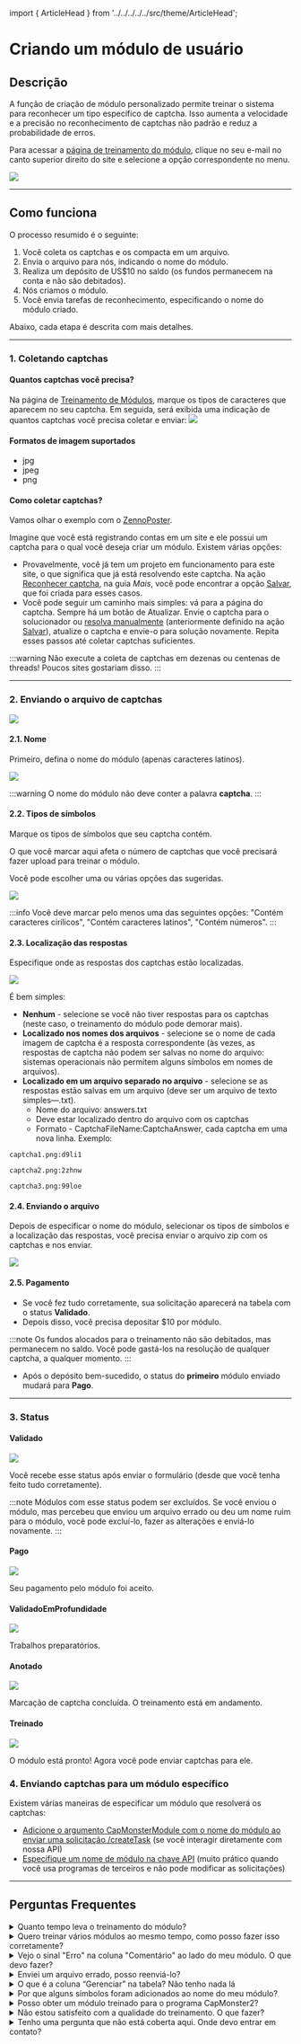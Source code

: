 ﻿import { ArticleHead } from '../../../../../src/theme/ArticleHead';

<ArticleHead slug="api/user-module" />

# Criando um módulo de usuário


## Descrição

A função de criação de módulo personalizado permite treinar o sistema para reconhecer um tipo específico de captcha. Isso aumenta a velocidade e a precisão no reconhecimento de captchas não padrão e reduz a probabilidade de erros.

Para acessar a [página de treinamento do módulo](https://capmonster.cloud/UserModules), clique no seu e-mail no canto superior direito do site e selecione a opção correspondente no menu.

![](./images/user-module/834ccbf9-f439-4b1b-8cab-42ed3dbc055c.png)


---

## Como funciona

O processo resumido é o seguinte:

1. Você coleta os captchas e os compacta em um arquivo.
2. Envia o arquivo para nós, indicando o nome do módulo.
3. Realiza um depósito de US$10 no saldo (os fundos permanecem na conta e não são debitados).
4. Nós criamos o módulo.
5. Você envia tarefas de reconhecimento, especificando o nome do módulo criado.

Abaixo, cada etapa é descrita com mais detalhes.

---

### 1. Coletando captchas

#### Quantos captchas você precisa?

Na página de [Treinamento de Módulos](https://capmonster.cloud/UserModules), marque os tipos de caracteres que aparecem no seu captcha. Em seguida, será exibida uma indicação de quantos captchas você precisa coletar e enviar:
![](./images/user-module/module-name.png)

#### Formatos de imagem suportados

- jpg
- jpeg
- png

#### Como coletar captchas?

Vamos olhar o exemplo com o [ZennoPoster](https://zennolab.atlassian.net/wiki/spaces/EN/pages/924581921/ZennoPoster).

Imagine que você está registrando contas em um site e ele possui um captcha para o qual você deseja criar um módulo. Existem várias opções:

- Provavelmente, você já tem um projeto em funcionamento para este site, o que significa que já está resolvendo este captcha. Na ação [Reconhecer captcha](https://zennolab.atlassian.net/wiki/spaces/EN/pages/924582077/Recognize+captcha), na guia *Mais*, você pode encontrar a opção [Salvar](https://zennolab.atlassian.net/wiki/spaces/EN/pages/924582077/Recognize+captcha#Saving), que foi criada para esses casos.
- Você pode seguir um caminho mais simples: vá para a página do captcha. Sempre há um botão de Atualizar. Envie o captcha para o solucionador ou [resolva manualmente](https://zennolab.atlassian.net/wiki/spaces/EN/pages/924484621/Entering+captchas+manually) (anteriormente definido na ação [Salvar](https://zennolab.atlassian.net/wiki/spaces/EN/pages/924582077/Recognize+captcha#Saving)), atualize o captcha e envie-o para solução novamente. Repita esses passos até coletar captchas suficientes.

:::warning
Não execute a coleta de captchas em dezenas ou centenas de threads! Poucos sites gostariam disso.
:::

---

### 2. Enviando o arquivo de captchas

![](./images/user-module/a2ba29bd-c910-44cf-9979-ceb143633efd.png)

#### 2.1. Nome

Primeiro, defina o nome do módulo (apenas caracteres latinos).

![](./images/user-module/fed2d879-b494-4b60-a13a-036c693d0951.png)

:::warning
O nome do módulo não deve conter a palavra **captcha**.
:::

#### 2.2. Tipos de símbolos

Marque os tipos de símbolos que seu captcha contém.

O que você marcar aqui afeta o número de captchas que você precisará fazer upload para treinar o módulo.

Você pode escolher uma ou várias opções das sugeridas.

![](./images/user-module/3b39f9e1-d981-41af-842a-a51f4a51a4e0.png)

:::info
Você deve marcar pelo menos uma das seguintes opções: "Contém caracteres cirílicos", "Contém caracteres latinos", "Contém números".
:::

#### 2.3. Localização das respostas

Especifique onde as respostas dos captchas estão localizadas.

![](./images/user-module/markup-location.png)

É bem simples:

- **Nenhum** - selecione se você não tiver respostas para os captchas (neste caso, o treinamento do módulo pode demorar mais).
- **Localizado nos nomes dos arquivos** - selecione se o nome de cada imagem de captcha é a resposta correspondente (às vezes, as respostas de captcha não podem ser salvas no nome do arquivo: sistemas operacionais não permitem alguns símbolos em nomes de arquivos).
- **Localizado em um arquivo separado no arquivo** - selecione se as respostas estão salvas em um arquivo (deve ser um arquivo de texto simples—.txt).
  - Nome do arquivo: answers.txt
  - Deve estar localizado dentro do arquivo com os captchas
  - Formato - CaptchaFileName:CaptchaAnswer, cada captcha em uma nova linha. Exemplo:

```
captcha1.png:d9li1

captcha2.png:2zhnw

captcha3.png:99loe
```

#### 2.4. Enviando o arquivo

Depois de especificar o nome do módulo, selecionar os tipos de símbolos e a localização das respostas, você precisa enviar o arquivo zip com os captchas e nos enviar.

![](./images/user-module/archieve.png)

#### 2.5. Pagamento

- Se você fez tudo corretamente, sua solicitação aparecerá na tabela com o status **Validado**.
- Depois disso, você precisa depositar $10 por módulo.

:::note
Os fundos alocados para o treinamento não são debitados, mas permanecem no saldo. Você pode gastá-los na resolução de qualquer captcha, a qualquer momento.
:::

- Após o depósito bem-sucedido, o status do **primeiro** módulo enviado mudará para **Pago**.

---

### 3. Status

#### Validado

![](./images/user-module/validated.png)

Você recebe esse status após enviar o formulário (desde que você tenha feito tudo corretamente).

:::note
Módulos com esse status podem ser excluídos. Se você enviou o módulo, mas percebeu que enviou um arquivo errado ou deu um nome ruim para o módulo, você pode excluí-lo, fazer as alterações e enviá-lo novamente.
:::

#### Pago

![](./images/user-module/paid.png)

Seu pagamento pelo módulo foi aceito.

#### ValidadoEmProfundidade

![](./images/user-module/ValidatedInDepth.png)

Trabalhos preparatórios.

#### Anotado

![](./images/user-module/Annotated.png)

Marcação de captcha concluída. O treinamento está em andamento.

#### Treinado

![](./images/user-module/trained.png)

O módulo está pronto! Agora você pode enviar captchas para ele.

### 4. Enviando captchas para um módulo específico

Existem várias maneiras de especificar um módulo que resolverá os captchas:

- [Adicione o argumento CapMonsterModule com o nome do módulo ao enviar uma solicitação /createTask](../captchas/image-to-text.mdx) (se você interagir diretamente com nossa API)
- [Especifique um nome de módulo na chave API](module-name.md) (muito prático quando você usa programas de terceiros e não pode modificar as solicitações)

---

## Perguntas Frequentes

<details>
    <summary>Quanto tempo leva o treinamento do módulo?</summary>

Geralmente leva um dia.

**Nota:** O treinamento ocorre em dias úteis, de segunda a sexta-feira. Se você enviar uma solicitação na sexta-feira, o treinamento será concluído no início da próxima semana.

</details>

<details>
    <summary>Quero treinar vários módulos ao mesmo tempo, como posso fazer isso corretamente?</summary>

O algoritmo é simples: você apenas faz upload do arquivo de captchas e paga por ele. Depois, você faz upload do segundo arquivo e paga por ele. Você faz isso para todos os arquivos.

O treinamento leva um dia por módulo.

</details>

<details>
    <summary>Vejo o sinal "Erro" na coluna "Comentário" ao lado do meu módulo. O que devo fazer?</summary>

![](./images/user-module/Error.png)

Não entre em pânico![(wink)](./images/user-module/Aspose.Words.aac7548a-0b79-486d-96ce-e145c7faf5a6.015.png) Apenas espere um pouco.

Se nada mudar em um dia, [entre em contato com o suporte](https://helpdesk.zennolab.com) e nós definitivamente o ajudaremos.

</details>

<details>
    <summary>Enviei um arquivo errado, posso reenviá-lo?</summary>

Se você não pagou pelo módulo e ele tem o status **Validado**, você pode excluí-lo. Você pode encontrar mais informações na descrição do status **Validado**.

</details>

<details>
    <summary>O que é a coluna “Gerenciar” na tabela? Não tenho nada lá</summary>

Você verá o botão "Excluir" nesta coluna. Mas ele só está disponível para os módulos com o status **Validado**.

Para módulos com outros status, essa coluna permanece vazia.

</details>

<details>
    <summary>Por que alguns símbolos foram adicionados ao nome do meu módulo?</summary>

Isso é feito para tornar o nome do módulo único. Alguns usuários do sistema podem escolher o mesmo nome para seu módulo

</details>

<details>
    <summary>Posso obter um módulo treinado para o programa CapMonster2?</summary>

Não. O módulo treinado está disponível apenas no CapMonster.Cloud.

</details>

<details>
    <summary>Não estou satisfeito com a qualidade do treinamento. O que fazer?</summary>

Por favor, [entre em contato com nosso serviço de suporte](https://helpdesk.zennolab.com/).

</details>

<details>
    <summary>Tenho uma pergunta que não está coberta aqui. Onde devo entrar em contato?</summary>

Por favor, [entre em contato com nosso serviço de suporte](https://helpdesk.zennolab.com/).

</details>